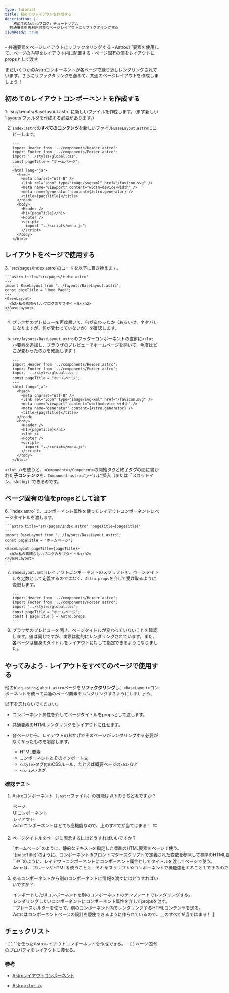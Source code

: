 ```yaml
---
type: tutorial
title: 初めてのレイアウトを作成する
description: |-
  「初めてのAstroブログ」チュートリアル -
  共通要素を再利用可能なページレイアウトにリファクタリングする
i18nReady: true
---
```



<PreCheck>
  - 共通要素をページレイアウトにリファクタリングする
  - Astroの`<slot />`要素を使用して、ページの内容をレイアウト内に配置する
  - ページ固有の値をレイアウトにpropsとして渡す
</PreCheck>

まだいくつかのAstroコンポーネントが各ページで繰り返しレンダリングされています。さらにリファクタリングを進めて、共通のページレイアウトを作成しましょう！

## 初めてのレイアウトコンポーネントを作成する

<Steps>
1. `src/layouts/BaseLayout.astro`に新しいファイルを作成します。（まず新しい`layouts`フォルダを作成する必要があります。）

2. `index.astro`の**すべてのコンテンツ**を新しいファイル`BaseLayout.astro`にコピーします。

    ```astro title="src/layouts/BaseLayout.astro"
    ---
    import Header from '../components/Header.astro';
    import Footer from '../components/Footer.astro';
    import '../styles/global.css';
    const pageTitle = "ホームページ";
    ---
    <html lang="ja">
      <head>
        <meta charset="utf-8" />
        <link rel="icon" type="image/svg+xml" href="/favicon.svg" />
        <meta name="viewport" content="width=device-width" />
        <meta name="generator" content={Astro.generator} />
        <title>{pageTitle}</title>
      </head>
      <body>
        <Header />
        <h1>{pageTitle}</h1>
        <Footer />
        <script>
          import "../scripts/menu.js";
        </script>
      </body>
    </html>
    ```
</Steps>

## レイアウトをページで使用する

<Steps>
3. `src/pages/index.astro`のコードを以下に置き換えます。

    ```astro title="src/pages/index.astro"
    ---
    import BaseLayout from '../layouts/BaseLayout.astro';
    const pageTitle = "Home Page";
    ---
    <BaseLayout>
      <h2>私の素晴らしいブログのサブタイトル</h2>
    </BaseLayout>
    ```

4. ブラウザのプレビューを再度開いて、何が変わったか（あるいは、ネタバレになりますが、何が変わっていないか）を確認します。
    
5. `src/layouts/BaseLayout.astro`のフッターコンポーネントの直前に`<slot />`要素を追加し、ブラウザのプレビューでホームページを開いて、今度はどこが変わったのかを確認します！

    ```astro title="src/layouts/BaseLayout.astro" ins={18}
    ---
    import Header from '../components/Header.astro';
    import Footer from '../components/Footer.astro';
    import '../styles/global.css';
    const pageTitle = "ホームページ";
    ---
    <html lang="ja">
      <head>
        <meta charset="utf-8" />
        <link rel="icon" type="image/svg+xml" href="/favicon.svg" />
        <meta name="viewport" content="width=device-width" />
        <meta name="generator" content={Astro.generator} />
        <title>{pageTitle}</title>
      </head>
      <body>
        <Header />
        <h1>{pageTitle}</h1>
        <slot />
        <Footer />
        <script>
          import "../scripts/menu.js";
        </script>
      </body>
    </html>
    ```
</Steps>

`<slot />`を使うと、`<Component></Component>`の開始タグと終了タグの間に書かれた**子コンテンツ**を、`Component.astro`ファイルに挿入（または「スロットイン、slot in」）できるのです。

## ページ固有の値をpropsとして渡す

<Steps>
6. `index.astro`で、コンポーネント属性を使ってレイアウトコンポーネントにページタイトルを渡します。

    ```astro title="src/pages/index.astro" 'pageTitle={pageTitle}'
    ---
    import BaseLayout from '../layouts/BaseLayout.astro';
    const pageTitle = "ホームページ";
    ---
    <BaseLayout pageTitle={pageTitle}>
      <h2>私の素晴らしいブログのサブタイトル</h2>
    </BaseLayout>
    ```

7. `BaseLayout.astro`レイアウトコンポーネントのスクリプトを、ページタイトルを定数として定義するのではなく、`Astro.props`を介して受け取るように変更します。

    ```astro title="src/layouts/BaseLayout.astro" del={5} ins={6}
    ---
    import Header from '../components/Header.astro';
    import Footer from '../components/Footer.astro';
    import '../styles/global.css';
    const pageTitle = "ホームページ";
    const { pageTitle } = Astro.props;
    ---
    ```

8. ブラウザのプレビューを開き、ページタイトルが変わっていないことを確認します。値は同じですが、実際は動的にレンダリングされています。また、各ページは自身のタイトルをレイアウトに対して指定できるようになりました。
</Steps>

<Box icon="puzzle-piece">

## やってみよう - レイアウトをすべてのページで使用する

他の`blog.astro`と`about.astro`ページを**リファクタリング**し、`<BaseLayout>`コンポーネントを使って共通のページ要素をレンダリングするようにしましょう。

以下を忘れないでください。

- コンポーネント属性を介してページタイトルをpropsとして渡します。

- 共通要素のHTMLレンダリングをレイアウトに任せます。

- 各ページから、レイアウトのおかげでそのページがレンダリングする必要がなくなったものを削除します。

  - HTML要素
  - コンポーネントとそのインポート文
  - `<style>`タグ内のCSSルール、たとえば概要ページの`<h1>`など
  - `<script>`タグ
</Box>



<Box icon="question-mark">

### 確認テスト

1. Astroコンポーネント（`.astro`ファイル）の機能は以下のうちどれですか？

    <MultipleChoice>
      <Option>ページ</Option>
      <Option>UIコンポーネント</Option>
      <Option>レイアウト</Option>
      <Option isCorrect>Astroコンポーネントはとても高機能なので、上のすべてが当てはまる！ 🏗️</Option>
    </MultipleChoice>

2. ページタイトルをページに表示するにはどうすればいいですか？

    <MultipleChoice>
      <Option>
        `<h1>ホームページ</h1>`のように、静的なテキストを指定した標準のHTML要素をページで使う。
      </Option>
      <Option>
        `<h1>{pageTitle}</h1>`のように、コンポーネントのフロントマタースクリプトで定義された変数を参照して標準のHTML要素をページで使う。
      </Option>
      <Option>
        `<BaseLayout title="ホームページ" />`や`<BaseLayout title={pageTitle} />`のように、レイアウトコンポーネントにコンポーネント属性としてタイトルを渡してページで使う。
      </Option>
      <Option isCorrect>
        Astroは、プレーンなHTMLを使うことも、それをスクリプトやコンポーネントで機能強化することもできるので、上のすべてが当てはまる！ 💪
      </Option>
    </MultipleChoice>

3. あるコンポーネントから別のコンポーネントに情報を渡すにはどうすればいいですか？

    <MultipleChoice>
      <Option>
        インポートしたUIコンポーネントを別のコンポーネントのテンプレートでレンダリングする。
      </Option>
      <Option>
        レンダリングしたいコンポーネントにコンポーネント属性を介してpropsを渡す。
      </Option>
      <Option>
        `<slot />`プレースホルダーを使って、別のコンポーネント内でレンダリングするHTMLコンテンツを送る。
      </Option>
      <Option isCorrect>
        Astroはコンポーネントベースの設計を駆使できるように作られているので、上のすべてが当てはまる！ 🧩
      </Option>
    </MultipleChoice>

</Box>

<Box icon="check-list">

## チェックリスト

<Checklist>
- [ ] `<slot />`を使ったAstroレイアウトコンポーネントを作成できる。
- [ ] ページ固有のプロパティをレイアウトに渡せる。
</Checklist>
</Box>

### 参考

- [Astroレイアウトコンポーネント](/ja/basics/layouts/)

- [Astro `<slot />`](/ja/basics/astro-components/#スロット)
